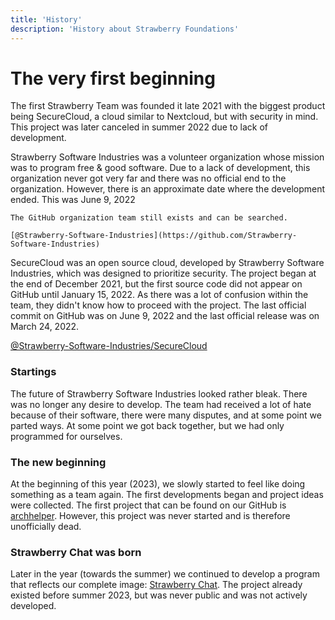 ```yaml
---
title: 'History'
description: 'History about Strawberry Foundations'
---
```


# The very first beginning

The first Strawberry Team was founded it late 2021 with the biggest product being
SecureCloud, a cloud similar to Nextcloud, but with security in mind.
This project was later canceled in summer 2022 due to lack of development. 

<AccordionGroup>
  <Accordion title="Strawberry Software Industries" icon="strawberry" iconType="duotone">
    Strawberry Software Industries was a volunteer organization whose mission was to program free & good software.
    Due to a lack of development, this organization never got very far and there was no official end to the organization.
    However, there is an approximate date where the development ended. This was June 9, 2022

    The GitHub organization team still exists and can be searched.
    
    [@Strawberry-Software-Industries](https://github.com/Strawberry-Software-Industries)
  </Accordion>

  <Accordion title="SecureCloud" icon="cloud" iconType="duotone">
  SecureCloud was an open source cloud, developed by Strawberry Software Industries, which was designed to prioritize security.
  The project began at the end of December 2021, but the first source code did not appear on GitHub until January 15, 2022.
  As there was a lot of confusion within the team, they didn't know how to proceed with the project.
  The last official commit on GitHub was on June 9, 2022 and the last official release was on March 24, 2022.

  [@Strawberry-Software-Industries/SecureCloud](https://github.com/Strawberry-Software-Industries/SecureCloud)
  </Accordion>
</AccordionGroup>

### Startings
The future of Strawberry Software Industries looked rather bleak.
There was no longer any desire to develop. The team had received a lot of hate because of their software, there were many disputes, and at some point we parted ways.
At some point we got back together, but we had only programmed for ourselves.

### The new beginning
At the beginning of this year (2023), we slowly started to feel like doing something as a team again. The first developments began and project ideas were collected.
The first project that can be found on our GitHub is [archhelper](https://github.com/Strawberry-Foundations/archhelper).
However, this project was never started and is therefore unofficially dead. 

### Strawberry Chat was born
Later in the year (towards the summer) we continued to develop a program that reflects our complete image: [Strawberry Chat](https://github.com/Strawberry-Foundations/strawberry-chat). 
The project already existed before summer 2023, but was never public and was not actively developed. 